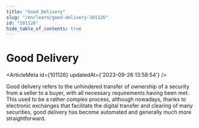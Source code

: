 ```yaml
---
title: "Good Delivery"
slug: "/en/learn/good-delivery-101126"
id: "101126"
hide_table_of_contents: true
---
```



# Good Delivery

<ArticleMeta id={101126} updatedAt={'2023-09-26 13:58:54'} />
<div className='border-solid border-b border-t-0 my-4 border-[var(--ifm-color-gray-300)]' />

Good delivery refers to the unhindered transfer of ownership of a security from a seller to a buyer, with all necessary requirements having been met. This used to be a rather complex process, although nowadays, thanks to electronic exchanges that facilitate the digital transfer and clearing of many securities, good delivery has become automated and generally much more straightforward.
